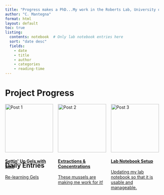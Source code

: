 ```yaml
---
title: "Progress makes a PhD...My work in the Roberts Lab, University of Washington"
author: "C. Mantegna"
format: html
layout: default
toc: true
listing:
  contents: notebook  # Only lab notebook entries here
  sort: "date desc"
  fields: 
    - date
    - title
    - author
    - categories
    - reading-time
---
```


# Project Progress
```{=html}
<div class="card-grid" style="display: flex; gap: 1rem; flex-wrap: wrap;">

  <div class="card" style="flex: 1;">
    <a href="posts/post20240828.qmd"> 
      <img src="images/mussel.png" alt="Post 1" style="width:100%"/>
      <div>
        <h4><b>Settin' Up Gels with Sam</b></h4>
        <p>Re-learning Gels</p>
      </div>
    </a>
  </div>

  <div class="card" style="flex: 1;">
    <a href="posts/post20240829.qmd"> 
      <img src="images/mussel.png" alt="Post 2" style="width:100%"/>
      <div>
        <h4><b>Extractions & Concentrations</b></h4>
        <p>These mussels are making me work for it!</p>
      </div>
    </a>
  </div>

  <div class="card" style="flex: 1;">
    <a href="posts/post20240830.qmd"> 
      <img src="images/mussel.png" alt="Post 3" style="width:100%"/>
      <div>
        <h4><b>Lab Notebook Setup</b></h4>
        <p>Updating my lab notebook so that it is usable and manageable.</p>
      </div>
    </a>
  </div>

</div>
```

## Daily Entries

<!-- The listing feature will automatically generate the list of posts -->
